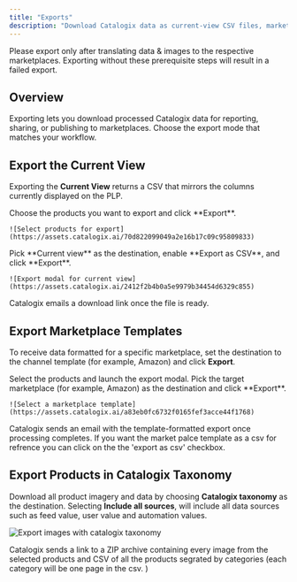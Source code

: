 ```yaml
---
title: "Exports"
description: "Download Catalogix data as current-view CSV files, marketplace templates, or image archives."
---
```


<Tip>
Please export only after translating data & images to the respective marketplaces. Exporting without these prerequisite steps will result in a failed export.    
</Tip>

## Overview

Exporting lets you download processed Catalogix data for reporting, sharing, or publishing to marketplaces. Choose the export mode that matches your workflow.

## Export the Current View

Exporting the **Current View** returns a CSV that mirrors the columns currently displayed on the PLP.

<Steps>
  <Step title="Select products">
    Choose the products you want to export and click **Export**.

    ![Select products for export](https://assets.catalogix.ai/70d822099049a2e16b17c09c95809833)
  </Step>
  <Step title="Set destination">
    Pick **Current view** as the destination, enable **Export as CSV**, and click **Export**.

    ![Export modal for current view](https://assets.catalogix.ai/2412f2b4b0a5e9979b34454d6329c855)
  </Step>
  <Step title="Download the file">
    Catalogix emails a download link once the file is ready.
  </Step>
</Steps>

## Export Marketplace Templates

To receive data formatted for a specific marketplace, set the destination to the channel template (for example, Amazon) and click **Export**.

<Steps>
  <Step title="Open export">
    Select the products and launch the export modal.
  </Step>
  <Step title="Choose marketplace template">
    Pick the target marketplace (for example, Amazon) as the destination and click **Export**.

    ![Select a marketplace template](https://assets.catalogix.ai/a83eb0fc6732f0165fef3acce44f1768)
  </Step>
  <Step title="Retrieve the file">
    Catalogix sends an email with the template-formatted export once processing completes.
  </Step>
</Steps>

<Tip>
If you want the market palce template as a csv for refrence you can click on the the 'export as csv' checkbox.   
</Tip>

## Export Products in Catalogix Taxonomy

Download all product imagery and data by choosing **Catalogix taxonomy** as the destination. Selecting **Include all sources**, will include all data sources such as feed value, user value and automation values. 

![Export images with catalogix taxonomy](https://assets.catalogix.ai/38746fd439e37030e5d8b4bc2a10b126)

Catalogix sends a link to a ZIP archive containing every image from the selected products and CSV of all the products segrated by categories (each category will be one page in the csv. )
